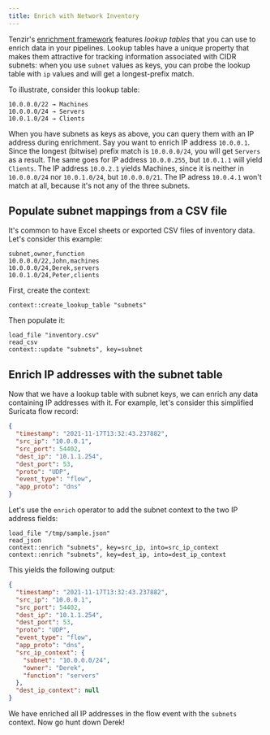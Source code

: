 ```yaml
---
title: Enrich with Network Inventory
---
```


Tenzir's [enrichment framework](../../enrichment/README.md) features *lookup
tables* that you can use to enrich data in your pipelines. Lookup tables have
a unique property that makes them attractive for tracking information
associated with CIDR subnets: when you use `subnet` values as keys, you can
probe the lookup table with `ip` values and will get a longest-prefix match.

To illustrate, consider this lookup table:

```
10.0.0.0/22 → Machines
10.0.0.0/24 → Servers
10.0.1.0/24 → Clients
```

When you have subnets as keys as above, you can query them with an IP address
during enrichment. Say you want to enrich IP address `10.0.0.1`. Since the
longest (bitwise) prefix match is `10.0.0.0/24`, you will get `Servers` as a
result. The same goes for IP address `10.0.0.255`, but `10.0.1.1` will yield
`Clients`. The IP address `10.0.2.1` yields Machines, since it is neither in
`10.0.0.0/24` nor `10.0.1.0/24`, but `10.0.0.0/21`. The IP adress `10.0.4.1`
won't match at all, because it's not any of the three subnets.

## Populate subnet mappings from a CSV file

It's common to have Excel sheets or exported CSV files of inventory data. Let's
consider this example:

```csv title=inventory.csv
subnet,owner,function
10.0.0.0/22,John,machines
10.0.0.0/24,Derek,servers
10.0.1.0/24,Peter,clients
```

First, create the context:

```
context::create_lookup_table "subnets"
```

Then populate it:

```
load_file "inventory.csv"
read_csv
context::update "subnets", key=subnet
```

## Enrich IP addresses with the subnet table

Now that we have a lookup table with subnet keys, we can enrich any data
containing IP addresses with it. For example, let's consider this simplified
Suricata flow record:

```json title=sample.json
{
  "timestamp": "2021-11-17T13:32:43.237882",
  "src_ip": "10.0.0.1",
  "src_port": 54402,
  "dest_ip": "10.1.1.254",
  "dest_port": 53,
  "proto": "UDP",
  "event_type": "flow",
  "app_proto": "dns"
}
```

Let's use the `enrich` operator to add the subnet context to the two IP address
fields:

```
load_file "/tmp/sample.json"
read_json
context::enrich "subnets", key=src_ip, into=src_ip_context
context::enrich "subnets", key=dest_ip, into=dest_ip_context
```

This yields the following output:

```json
{
  "timestamp": "2021-11-17T13:32:43.237882",
  "src_ip": "10.0.0.1",
  "src_port": 54402,
  "dest_ip": "10.1.1.254",
  "dest_port": 53,
  "proto": "UDP",
  "event_type": "flow",
  "app_proto": "dns",
  "src_ip_context": {
    "subnet": "10.0.0.0/24",
    "owner": "Derek",
    "function": "servers"
  },
  "dest_ip_context": null
}
```

We have enriched all IP addresses in the flow event with the `subnets` context.
Now go hunt down Derek!
